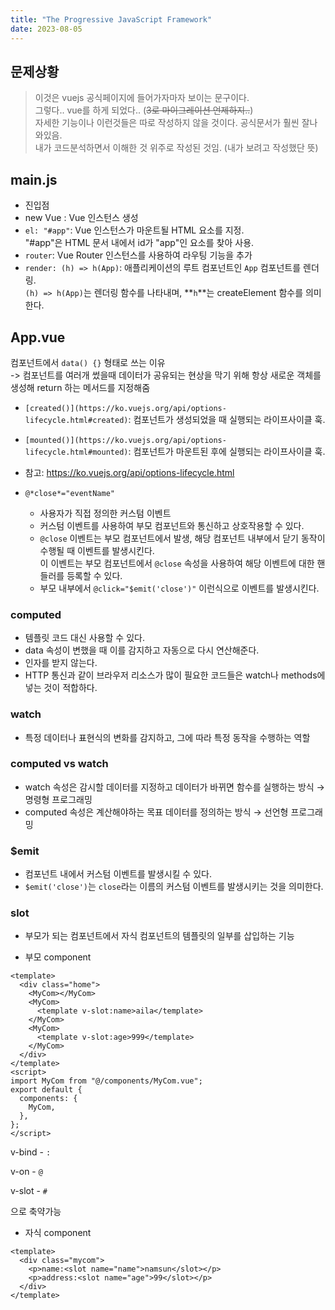 ```yaml
---
title: "The Progressive JavaScript Framework"
date: 2023-08-05
---
```


## 문제상황

> 이것은 vuejs 공식페이지에 들어가자마자 보이는 문구이다.  
> 그렇다.. vue를 하게 되었다.. (~~3로 마이그레이션 언제하지..~~)  
> 자세한 기능이나 이런것들은 따로 작성하지 않을 것이다. 공식문서가 훨씬 잘나와있음.  
> 내가 코드분석하면서 이해한 것 위주로 작성된 것임. (내가 보려고 작성했단 뜻)

## main.js

- 진입점
- new Vue : Vue 인스턴스 생성
- `el: "#app"`: Vue 인스턴스가 마운트될 HTML 요소를 지정.  
  "#app"은 HTML 문서 내에서 id가 "app"인 요소를 찾아 사용.
- `router`: Vue Router 인스턴스를 사용하여 라우팅 기능을 추가
- `render: (h) => h(App)`: 애플리케이션의 루트 컴포넌트인 `App` 컴포넌트를 렌더링.  
  `(h) => h(App)`는 렌더링 함수를 나타내며, **`h`**는 createElement 함수를 의미한다.

## App.vue

컴포넌트에서 `data() {}` 형태로 쓰는 이유  
-> 컴포넌트를 여러개 썼을때 데이터가 공유되는 현상을 막기 위해 항상 새로운 객체를 생성해 return 하는 메서드를 지정해줌

- `[created()](https://ko.vuejs.org/api/options-lifecycle.html#created)`: 컴포넌트가 생성되었을 때 실행되는 라이프사이클 훅.
- `[mounted()](https://ko.vuejs.org/api/options-lifecycle.html#mounted)`: 컴포넌트가 마운트된 후에 실행되는 라이프사이클 훅.
- 참고: https://ko.vuejs.org/api/options-lifecycle.html

- `@*close*="eventName"`
  - 사용자가 직접 정의한 커스텀 이벤트
  - 커스텀 이벤트를 사용하여 부모 컴포넌트와 통신하고 상호작용할 수 있다.
  - `@close` 이벤트는 부모 컴포넌트에서 발생, 해당 컴포넌트 내부에서 닫기 동작이 수행될 때 이벤트를 발생시킨다.  
    이 이벤트는 부모 컴포넌트에서 `@close` 속성을 사용하여 해당 이벤트에 대한 핸들러를 등록할 수 있다.
  - 부모 내부에서 `@click="$emit('close')"` 이런식으로 이벤트를 발생시킨다.

### computed

- 템플릿 코드 대신 사용할 수 있다.
- data 속성이 변했을 때 이를 감지하고 자동으로 다시 연산해준다.
- 인자를 받지 않는다.
- HTTP 통신과 같이 브라우저 리소스가 많이 필요한 코드들은 watch나 methods에 넣는 것이 적합하다.

### watch

- 특정 데이터나 표현식의 변화를 감지하고, 그에 따라 특정 동작을 수행하는 역할

### computed vs watch

- watch 속성은 감시할 데이터를 지정하고 데이터가 바뀌면 함수를 실행하는 방식 → 명령형 프로그래밍
- computed 속성은 계산해야하는 목표 데이터를 정의하는 방식 → 선언형 프로그래밍

### $emit

- 컴포넌트 내에서 커스텀 이벤트를 발생시킬 수 있다.
- `$emit('close')`는 `close`라는 이름의 커스텀 이벤트를 발생시키는 것을 의미한다.

### slot

- 부모가 되는 컴포넌트에서 자식 컴포넌트의 템플릿의 일부를 삽입하는 기능

- 부모 component

```vue
<template>
  <div class="home">
    <MyCom></MyCom>
    <MyCom>
      <template v-slot:name>aila</template>
    </MyCom>
    <MyCom>
      <template v-slot:age>999</template>
    </MyCom>
  </div>
</template>
<script>
import MyCom from "@/components/MyCom.vue";
export default {
  components: {
    MyCom,
  },
};
</script>
```

v-bind - `:`

v-on - `@`

v-slot - `#`

으로 축약가능

- 자식 component

```vue
<template>
  <div class="mycom">
    <p>name:<slot name="name">namsun</slot></p>
    <p>address:<slot name="age">99</slot></p>
  </div>
</template>
```
